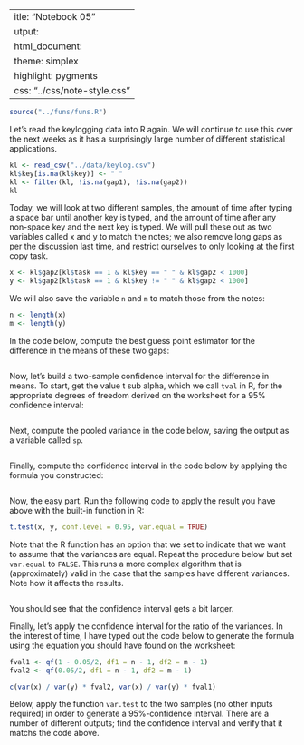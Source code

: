  ---
title: "Notebook 05"
output:
  html_document:
    theme: simplex
    highlight: pygments
    css: "../css/note-style.css"
---

```r
source("../funs/funs.R")
```

Let's read the keylogging data into R again. We will continue
to use this over the next weeks as it has a surprisingly large
number of different statistical applications.

```r
kl <- read_csv("../data/keylog.csv")
kl$key[is.na(kl$key)] <- " "
kl <- filter(kl, !is.na(gap1), !is.na(gap2))
kl
```

Today, we will look at two different samples, the amount of
time after typing a space bar until another key is typed, and
the amount of time after any non-space key and the next key 
is typed. We will pull these out as two variables called x and
y to match the notes; we also remove long gaps as per the 
discussion last time, and restrict ourselves to only looking
at the first copy task.

```r
x <- kl$gap2[kl$task == 1 & kl$key == " " & kl$gap2 < 1000]
y <- kl$gap2[kl$task == 1 & kl$key != " " & kl$gap2 < 1000]
```

We will also save the variable `n` and `m` to match those
from the notes:

```r
n <- length(x)
m <- length(y)
```

In the code below, compute the best guess point estimator for
the difference in the means of these two gaps:

```r

```

Now, let's build a two-sample confidence interval for the 
difference in means. To start, get the value t sub alpha,
which we call `tval` in R, for the appropriate degrees of
freedom derived on the worksheet for a 95% confidence interval:

```r

```

Next, compute the pooled variance in the code below, saving the
output as a variable called `sp`. 

```r

```

Finally, compute the confidence interval in the code below by 
applying the formula you constructed:

```r

```

Now, the easy part. Run the following code to apply the result
you have above with the built-in function in R: 

```r
t.test(x, y, conf.level = 0.95, var.equal = TRUE)
```

Note that the R function has an option that we set to indicate
that we want to assume that the variances are equal. Repeat
the procedure below but set `var.equal` to `FALSE`. This runs
a more complex algorithm that is (approximately) valid in the
case that the samples have different variances. Note how it
affects the results.

```r

```

You should see that the confidence interval gets a bit larger.

Finally, let's apply the confidence interval for the ratio of
the variances. In the interest of time, I have typed out the
code below to generate the formula using the equation you should
have found on the worksheet:

```r
fval1 <- qf(1 - 0.05/2, df1 = n - 1, df2 = m - 1)
fval2 <- qf(0.05/2, df1 = n - 1, df2 = m - 1)

c(var(x) / var(y) * fval2, var(x) / var(y) * fval1)
```

Below, apply the function `var.test` to the two samples (no other
inputs required) in order to generate a 95%-confidence interval.
There are a number of different outputs; find the confidence
interval and verify that it matchs the code above.

```r

```


